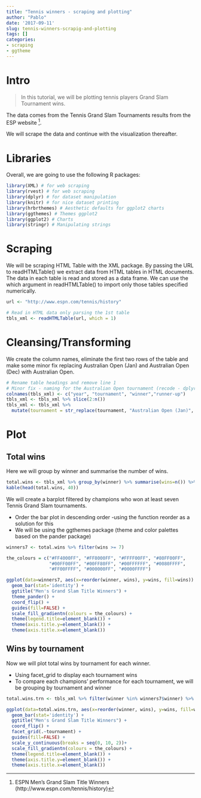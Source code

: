 ```yaml
---
title: "Tennis winners - scraping and plotting"
author: "Pablo"
date: '2017-09-11'
slug: tennis-winners-scrapig-and-plotting
tags: []
categories:
- scraping
- ggtheme
---
```


# Intro

>In this tutorial, we will be plotting tennis players Grand Slam Tournament wins. 

The data comes from the Tennis Grand Slam Tournaments results from the ESP website [^1].

We will scrape the data and continue with the visualization thereafter.

# Libraries

Overall, we are going to use the following R packages:

```r
library(XML) # for web scraping
library(rvest) # for web scraping
library(dplyr) # for dataset manipulation
library(knitr) # for nice dataset printing
library(hrbrthemes) # Aesthetic defaults for ggplot2 charts
library(ggthemes) # Themes ggplot2
library(ggplot2) # Charts
library(stringr) # Manipulating strings
```

# Scraping

We will be scraping HTML Table with the XML package. By passing the URL to readHTMLTable() we extract data from HTML tables in HTML documents. The data in each table is read and stored as a data frame. We can use the which argument in readHTMLTable() to import only those tables specified numerically.

```r
url <- "http://www.espn.com/tennis/history"

# Read in HTML data only parsing the 1st table
tbls_xml <- readHTMLTable(url, which = 1)
```

# Cleansing/Transforming

We create the column names, eliminate the first two rows of the table and make some minor fix replacing Australian Open (Jan) and Australian Open (Dec) with Australian Open.

```r
# Rename table headings and remove line 1
# Minor fix - naming for the Australian Open tournament (recode - dplyr package)
colnames(tbls_xml) <- c("year", "tournament", "winner","runner-up")
tbls_xml <- tbls_xml %>% slice(2:n())
tbls_xml <- tbls_xml %>% 
  mutate(tournament = str_replace(tournament, "Australian Open (Jan)", "Australian Open")) %>%    mutate(tournament = str_replace(tournament, "Australian Open (Dec)", "Australian Open"))
```

# Plot 

## Total wins

Here we will group by winner and summarise the number of wins. 

```r
total.wins <- tbls_xml %>% group_by(winner) %>% summarise(wins=n()) %>% arrange(desc(wins))
kable(head(total.wins, 40))
```

We will create a barplot filtered by champions who won at least seven Tennis Grand Slam tournaments. 

* Order the bar plot in descending order -using the function reorder as a solution for this 
* We will be using the ggthemes package (theme and color palettes based on the pander package)

```r
winners7 <- total.wins %>% filter(wins >= 7)

the_colours = c("#FF4000FF", "#FF8000FF", "#FFFF00FF", "#80FF00FF",
                "#00FF00FF", "#00FF80FF", "#00FFFFFF", "#0080FFFF",
                "#FF00FFFF", "#000000FF", "#0000FFFF")

ggplot(data=winners7, aes(x=reorder(winner, wins), y=wins, fill=wins)) +
  geom_bar(stat='identity') +
  ggtitle("Men's Grand Slam Title Winners") +
  theme_pander() +
  coord_flip() + 
  guides(fill=FALSE) +
  scale_fill_gradientn(colours = the_colours) + 
  theme(legend.title=element_blank()) +
  theme(axis.title.y=element_blank()) +
  theme(axis.title.x=element_blank())
```

## Wins by tournament

Now we will plot total wins by tournament for each winner. 

* Using facet_grid to display each tournament wins
* To compare each champions’ performance for each tournament, we will be grouping by tournament and winner

```r
total.wins.trn <- tbls_xml %>% filter(winner %in% winners7$winner) %>% group_by(tournament, winner) %>% summarise(wins=n()) %>% arrange(desc(wins)) 

ggplot(data=total.wins.trn, aes(x=reorder(winner, wins), y=wins, fill=wins)) +
  geom_bar(stat='identity') +
  ggtitle("Men's Grand Slam Title Winners") +
  coord_flip() + 
  facet_grid(.~tournament) + 
  guides(fill=FALSE) +
  scale_y_continuous(breaks = seq(0, 10, 2))+
  scale_fill_gradientn(colours = the_colours) + 
  theme(legend.title=element_blank()) +
  theme(axis.title.y=element_blank()) +
  theme(axis.title.x=element_blank()) 
```



[^1]: ESPN Men's Grand Slam Title Winners (http://www.espn.com/tennis/history)